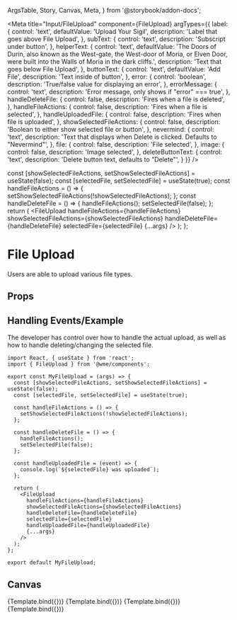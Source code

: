   ArgsTable,
  Story,
  Canvas,
  Meta,
} from '@storybook/addon-docs';

<Meta
  title="Input/FileUpload"
  component={FileUpload}
  argTypes={{
    label: {
      control: 'text',
      defaultValue: 'Upload Your Sigil',
      description: 'Label that goes above File Upload',
    },
    subText: {
      control: 'text',
      description: 'Subscript under button',
    },
    helperText: {
      control: 'text',
      defaultValue: 'The Doors of Durin, also known as the West-gate, the West-door of Moria, or Elven Door, were built into the Walls of Moria in the dark cliffs.',
      description: 'Text that goes below File Upload',
    },
    buttonText: {
      control: 'text',
      defaultValue: 'Add File',
      description: 'Text inside of button',
    },
    error: {
      control: 'boolean',
      description: 'True/false value for displaying an error',
    },
    errorMessage: {
      control: 'text',
      description: 'Error message, only shows if "error" === true',
    },
    handleDeleteFile: {
      control: false,
      description: 'Fires when a file is deleted',
    },
    handleFileActions: {
      control: false,
      description: 'Fires when a file is selected',
    },
    handleUploadedFile: {
      control: false,
      description: 'Fires when file is uploaded',
    },
    showSelectedFileActions: {
      control: false,
      description: 'Boolean to either show selected file or button',
    },
    nevermind: {
      control: 'text',
      description: 'Text that displays when Delete is clicked. Defaults to "Nevermind"',
    },
    file: {
      control: false,
      description: 'File selected',
    },
    image: {
      control: false,
      description: 'Image selected',
    },
    deleteButtonText: {
      control: 'text',
      description: 'Delete button text, defaults to "Delete"',
    }
  }}
/>

  const [showSelectedFileActions, setShowSelectedFileActions] = useState(false);
  const [selectedFile, setSelectedFile] = useState(true);
  const handleFileActions = () => {
    setShowSelectedFileActions(!showSelectedFileActions);
  };
  const handleDeleteFile = () => {
    handleFileActions();
    setSelectedFile(false);
  };
  return (
    <FileUpload
      handleFileActions={handleFileActions}
      showSelectedFileActions={showSelectedFileActions}
      handleDeleteFile={handleDeleteFile}
      selectedFile={selectedFile}
      {...args}
    />
  );
};

# File Upload
Users are able to upload various file types.

## Props
<ArgsTable story="." />

## Handling Events/Example
The developer has control over how to handle the actual
upload, as well as how to handle deleting/changing the selected
file.
```
import React, { useState } from 'react';
import { FileUpload } from '@wme/components';

export const MyFileUpload = (args) => {
  const [showSelectedFileActions, setShowSelectedFileActions] = useState(false);
  const [selectedFile, setSelectedFile] = useState(true);

  const handleFileActions = () => {
    setShowSelectedFileActions(!showSelectedFileActions);
  };

  const handleDeleteFile = () => {
    handleFileActions();
    setSelectedFile(false);
  };

  const handleUploadedFile = (event) => {
    console.log(`${selectedFile} was uploaded`);
  };

  return (
    <FileUpload
      handleFileActions={handleFileActions}
      showSelectedFileActions={showSelectedFileActions}
      handleDeleteFile={handleDeleteFile}
      selectedFile={selectedFile}
      handleUploadedFile={handleUploadedFile}
      {...args}
    />
  );
};

export default MyFileUpload;
```

## Canvas
<Canvas>
  <Story
    name="FileUploadBase"
    args={{
      subText: '20MB max',
      selectedFile: false,
    }}
  >
    {Template.bind({})}
  </Story>
  <Story
    name="ImageUploaded"
    args={{
      image: fileUploadImage,
    }}
  >
    {Template.bind({})}
  </Story>
  <Story
    name="FileUploaded"
    args={{
      file: 'your-file.doc',
    }}
  >
    {Template.bind({})}
  </Story>
  <Story
    name="UploadError"
    args={{
      error: true,
    }}
  >
    {Template.bind({})}
  </Story>
</Canvas>
